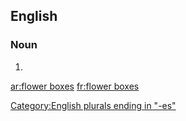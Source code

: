 ==English==

===Noun===
{{head|en|head=[[flower]] [[boxes]]}}

# {{plural of|flower box}}

[[Category:English plurals ending in "-es"]]

[[ar:flower boxes]]
[[fr:flower boxes]]